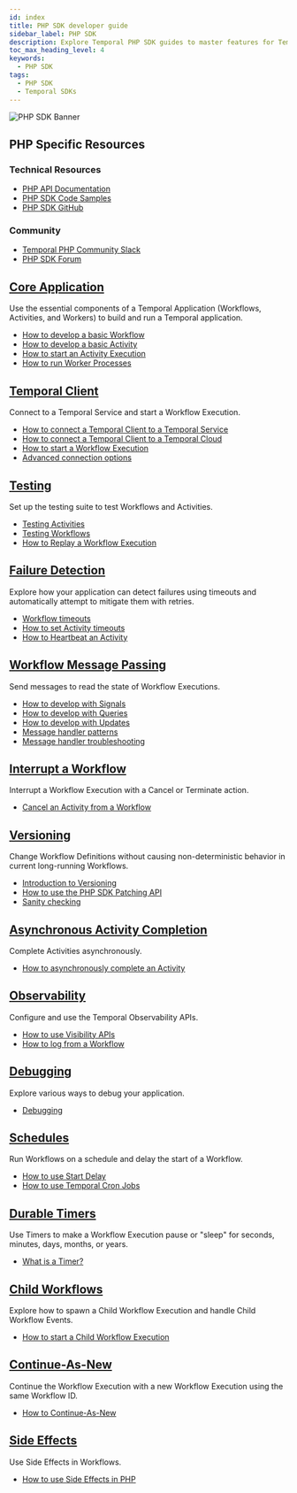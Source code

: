 ```yaml
---
id: index
title: PHP SDK developer guide
sidebar_label: PHP SDK
description: Explore Temporal PHP SDK guides to master features for Temporal Applications. Learn Workflows, Activities, Testing, Failure Detection, Messages, Observability, and more.
toc_max_heading_level: 4
keywords:
  - PHP SDK
tags:
  - PHP SDK
  - Temporal SDKs
---
```



![PHP SDK Banner](/img/assets/banner-php-temporal.png)

<div className="resources-card">
  <h2>PHP Specific Resources</h2>
  <div className="resources-content">
    <div className="resources-section">
      <h3>Technical Resources</h3>
      <ul>
        <li><a href="https://php.temporal.io">PHP API Documentation</a></li>
        <li><a href="https://github.com/temporalio/samples-php">PHP SDK Code Samples</a></li>
        <li><a href="https://github.com/temporalio/sdk-php">PHP SDK GitHub</a></li>
      </ul>
    </div>
    <div className="resources-section">
      <h3>Community</h3>
      <ul>
        <li><a href="https://temporalio.slack.com/archives/C01LK9FAMM0">Temporal PHP Community Slack</a></li>
        <li><a href="https://community.temporal.io/tag/php-sdk">PHP SDK Forum</a></li>
      </ul>
    </div>
  </div>
</div>

<div className="feature-grid">
  <div className="feature-card">
    <h2><a href="/develop/php/core-application">Core Application</a></h2>
    <p>Use the essential components of a Temporal Application (Workflows, Activities, and Workers) to build and run a Temporal application.</p>
    <ul>
      <li><a href="/develop/php/core-application#develop-workflows">How to develop a basic Workflow</a></li>
      <li><a href="/develop/php/core-application#develop-activities">How to develop a basic Activity</a></li>
      <li><a href="/develop/php/core-application#activity-execution">How to start an Activity Execution</a></li>
      <li><a href="/develop/php/core-application#run-a-dev-worker">How to run Worker Processes</a></li>
    </ul>
  </div>

<div className="feature-card">
    <h2><a href="/develop/php/temporal-clients">Temporal Client</a></h2>
    <p>Connect to a Temporal Service and start a Workflow Execution.</p>
    <ul>
      <li><a href="/develop/php/temporal-clients#connect-to-a-dev-cluster">How to connect a Temporal Client to a Temporal Service</a></li>
      <li><a href="/develop/php/temporal-clients#connect-to-temporal-cloud">How to connect a Temporal Client to a Temporal Cloud</a></li>
      <li><a href="/develop/php/temporal-clients#start-workflow-execution">How to start a Workflow Execution</a></li>
      <li><a href="/develop/php/temporal-clients#advanced-connection-options">Advanced connection options</a></li>
    </ul>
  </div>

<div className="feature-card">
    <h2><a href="/develop/php/testing-suite">Testing</a></h2>
    <p>Set up the testing suite to test Workflows and Activities.</p>
    <ul>
      <li><a href="/develop/php/testing-suite#test-activities">Testing Activities</a></li>
      <li><a href="/develop/php/testing-suite#test-workflows">Testing Workflows</a></li>
      <li><a href="/develop/php/testing-suite#replay">How to Replay a Workflow Execution</a></li>
    </ul>
  </div>

<div className="feature-card">
    <h2><a href="/develop/php/failure-detection">Failure Detection</a></h2>
    <p>Explore how your application can detect failures using timeouts and automatically attempt to mitigate them with retries.</p>
    <ul>
      <li><a href="/develop/php/failure-detection#workflow-timeouts">Workflow timeouts</a></li>
      <li><a href="/develop/php/failure-detection#activity-timeouts">How to set Activity timeouts</a></li>
      <li><a href="/develop/php/failure-detection#activity-heartbeats">How to Heartbeat an Activity</a></li>
    </ul>
  </div>

<div className="feature-card">
    <h2><a href="/develop/php/message-passing">Workflow Message Passing</a></h2>
    <p>Send messages to read the state of Workflow Executions.</p>
    <ul>
      <li><a href="/develop/php/message-passing#signals">How to develop with Signals</a></li>
      <li><a href="/develop/php/message-passing#queries">How to develop with Queries</a></li>
      <li><a href="/develop/php/message-passing#updates">How to develop with Updates</a></li>
      <li><a href="/develop/php/message-passing#message-handler-patterns">Message handler patterns</a></li>
      <li><a href="/develop/php/message-passing#message-handler-troubleshooting">Message handler troubleshooting</a></li>
    </ul>
  </div>

<div className="feature-card">
    <h2><a href="/develop/php/cancellation">Interrupt a Workflow</a></h2>
    <p>Interrupt a Workflow Execution with a Cancel or Terminate action.</p>
    <ul>
      <li><a href="/develop/php/cancellation#cancel-an-activity">Cancel an Activity from a Workflow</a></li>
    </ul>
  </div>

<div className="feature-card">
    <h2><a href="/develop/php/versioning">Versioning</a></h2>
    <p>Change Workflow Definitions without causing non-deterministic behavior in current long-running Workflows.</p>
    <ul>
      <li><a href="/develop/php/versioning#introduction-to-versioning">Introduction to Versioning</a></li>
      <li><a href="/develop/php/versioning#php-sdk-patching-api">How to use the PHP SDK Patching API</a></li>
      <li><a href="/develop/php/versioning#sanity-checking">Sanity checking</a></li>
    </ul>
  </div>

<div className="feature-card">
    <h2><a href="/develop/php/asynchronous-activity-completion">Asynchronous Activity Completion</a></h2>
    <p>Complete Activities asynchronously.</p>
    <ul>
      <li><a href="/develop/php/asynchronous-activity-completion#asynchronous-activity-completion">How to asynchronously complete an Activity</a></li>
    </ul>
  </div>

<div className="feature-card">
    <h2><a href="/develop/php/observability">Observability</a></h2>
    <p>Configure and use the Temporal Observability APIs.</p>
    <ul>
      <li><a href="/develop/php/observability#visibility">How to use Visibility APIs</a></li>
      <li><a href="/develop/php/observability#logging">How to log from a Workflow</a></li>
    </ul>
  </div>

<div className="feature-card">
    <h2><a href="/develop/php/debugging">Debugging</a></h2>
    <p>Explore various ways to debug your application.</p>
    <ul>
      <li><a href="/develop/php/debugging#debug">Debugging</a></li>
    </ul>
  </div>

<div className="feature-card">
    <h2><a href="/develop/php/schedules">Schedules</a></h2>
    <p>Run Workflows on a schedule and delay the start of a Workflow.</p>
    <ul>
      <li><a href="/develop/php/schedules#start-delay">How to use Start Delay</a></li>
      <li><a href="/develop/php/schedules#temporal-cron-jobs">How to use Temporal Cron Jobs</a></li>
    </ul>
  </div>

<div className="feature-card">
    <h2><a href="/develop/php/timers">Durable Timers</a></h2>
    <p>Use Timers to make a Workflow Execution pause or "sleep" for seconds, minutes, days, months, or years.</p>
    <ul>
      <li><a href="/develop/php/timers#timers">What is a Timer?</a></li>
    </ul>
  </div>

<div className="feature-card">
    <h2><a href="/develop/php/child-workflows">Child Workflows</a></h2>
    <p>Explore how to spawn a Child Workflow Execution and handle Child Workflow Events.</p>
    <ul>
      <li><a href="/develop/php/child-workflows#child-workflows">How to start a Child Workflow Execution</a></li>
    </ul>
  </div>

<div className="feature-card">
    <h2><a href="/develop/php/continue-as-new">Continue-As-New</a></h2>
    <p>Continue the Workflow Execution with a new Workflow Execution using the same Workflow ID.</p>
    <ul>
      <li><a href="/develop/php/continue-as-new#continue-as-new">How to Continue-As-New</a></li>
    </ul>
  </div>

<div className="feature-card">
    <h2><a href="/develop/php/side-effects">Side Effects</a></h2>
    <p>Use Side Effects in Workflows.</p>
    <ul>
      <li><a href="/develop/php/side-effects#side-effects">How to use Side Effects in PHP</a></li>
    </ul>
  </div>
</div>

<style>
{`
  .resources-card {
    background: var(--ifm-color-emphasis-100);
    border: 1px solid var(--ifm-color-emphasis-300);
    border-radius: 8px;
    padding: 1.5rem;
    margin: 2rem 0;
    box-shadow: 0 1px 2px rgba(0, 0, 0, 0.05);
  }

  .resources-card h2 {
    margin-top: 0;
    color: var(--ifm-color-emphasis-800);
  }

  .resources-content {
    display: flex;
    gap: 2rem;
  }

  .resources-section {
    flex: 1;
  }

  .resources-section h3 {
    color: var(--ifm-color-emphasis-700);
    font-size: 1.1rem;
    margin-bottom: 1rem;
  }

  .resources-section ul {
    list-style: none;
    padding: 0;
    margin: 0;
  }

  .resources-section li {
    margin-bottom: 0.5rem;
  }

  .feature-grid {
    display: grid;
    grid-template-columns: repeat(auto-fill, minmax(300px, 1fr));
    gap: 1.5rem;
    margin: 2rem 0;
  }

  .feature-card {
    background: var(--ifm-color-emphasis-0);
    border: 1px solid var(--ifm-color-emphasis-300);
    border-radius: 8px;
    padding: 1.5rem;
    transition: all 0.5s cubic-bezier(0.4, 0, 0.2, 1);
    box-shadow: 0 1px 2px rgba(0, 0, 0, 0.05);
  }

  .feature-card:hover {
    border-color: var(--ifm-color-primary);
    box-shadow: 0 3px 10px rgba(0, 0, 0, 0.08);
    transform: translateY(-2px);
  }

  [data-theme='dark'] .feature-card {
    border-color: var(--ifm-color-emphasis-200);
    box-shadow: 0 1px 2px rgba(0, 0, 0, 0.1);
  }

  [data-theme='dark'] .feature-card:hover {
    box-shadow: 0 3px 10px rgba(0, 0, 0, 0.2);
  }

  .feature-card h2 {
    font-size: 1.25rem;
    margin-top: 0;
    margin-bottom: 1rem;
    color: var(--ifm-color-emphasis-900);
  }

  .feature-card h2 a {
    color: inherit;
    text-decoration: none;
    transition: color 0.5s cubic-bezier(0.4, 0, 0.2, 1);
  }

  .feature-card h2 a:hover {
    color: var(--ifm-color-primary);
  }

  .feature-card p {
    color: var(--ifm-color-emphasis-700);
    font-size: 0.95rem;
    margin-bottom: 1rem;
    line-height: 1.5;
  }

  .feature-card ul {
    list-style: none;
    padding: 0;
    margin: 0;
  }

  .feature-card li {
    margin-bottom: 0.5rem;
  }

  .feature-card li a {
    color: var(--ifm-color-emphasis-800);
    text-decoration: none;
    font-size: 0.9rem;
    display: inline-block;
    position: relative;
    transition: color 0.5s cubic-bezier(0.4, 0, 0.2, 1);
  }

  .feature-card li a:hover {
    color: var(--ifm-color-primary);
  }

  .feature-card li a::after {
    content: '';
    position: absolute;
    width: 100%;
    height: 1px;
    bottom: -1px;
    left: 0;
    background-color: var(--ifm-color-primary);
    transform: scaleX(0);
    transform-origin: bottom right;
    transition: transform 0.6s cubic-bezier(0.4, 0, 0.2, 1);
  }

  .feature-card li a:hover::after {
    transform: scaleX(1);
    transform-origin: bottom left;
  }

  @media (max-width: 768px) {
    .resources-content {
      flex-direction: column;
      gap: 1rem;
    }

    .feature-grid {
      grid-template-columns: 1fr;
    }
  }

  [data-theme='dark'] .resources-card {
    border-color: var(--ifm-color-emphasis-200);
    box-shadow: 0 1px 2px rgba(0, 0, 0, 0.1);
  }
`}
</style>
